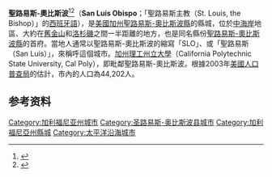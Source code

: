 {{noteTA
|T=zh-hans:圣路易斯-奥比斯波;zh-hk:聖路易斯-奧比斯波;zh-tw:聖路易歐比斯波;
|1=zh-hans:圣路易斯-奥比斯波;zh-hk:聖路易斯-奧比斯波;zh-tw:聖路易歐比斯波;
|2=zh-hans:县;zh-hk:縣;zh-tw:郡;
}}
{{Infobox City
|chinese_name       = 聖路易斯-奧比斯波市
|official_name      = City of San Luis Obispo, California
|nickname           = 
|motto              =
|image_skyline      = San Luis Obispo - 2007-05-05.JPG
|imagesize          = 
|image_caption      = 由[[主教峰|主教峰]]（Bishop Peak）眺望圣路易斯-奧比斯波市
|image_flag         =
|image_seal         =
|image_map          = San Luis Obispo County California Incorporated and Unincorporated areas San Luis Obispo Highlighted.svg |
|mapsize            = 
|map_caption        = 聖路易斯-奧比斯波市在聖路易斯-奧比斯波縣內的位置
|subdivision_type   = [[國家|國家]]
|subdivision_type1  = [[美國行政區劃|州]]
|subdivision_type2  = [[加州行政區劃|縣]]
|subdivision_name   = [[美利堅合眾國|美利堅合眾國]]
|subdivision_name1  = [[加利福尼亞州|加利福尼亞州]]
|subdivision_name2  = [[聖路易斯-奧比斯波縣_(加利福尼亞州)|聖路易斯-奧比斯波縣]]
|leader_title       = [[市長|市長]]
|leader_name        = Dave Romero
|leader_title1      = [[市行政官|市行政官]]
|leader_name1       = Ken Hampian
|area_magnitude     = 
|area_total         = 27.7
|TotalArea_sq_mi    = 10.7
|area_land          =
|area_water         =
|population_as_of   = 2003
|population_note    = [[美國人口普查局|美國人口普查局]]預估
|population_total   = 4萬4202
|population_metro   = 
|population_density = 1600
|timezone           = [[太平洋標準時間|PST]]
|utc_offset         = -8
|timezone_DST       = [[太平洋日光節約時間|PDT]]
|utc_offset_DST     = -7
|latd= 35 |latm= 17 |lats= 7 |latNS= N
|longd= 120 |longm= 39 |longs= 45 |longEW= W
|elevation          =  91
|elevation_ft       = 300
|website            = http://www.slocity.org/
|footnotes          = 
}}
'''聖路易斯-奧比斯波'''<ref>{{cite book|author1=周定国|title=世界地名翻译大辞典|date=2007|publisher=中国对外翻译出版公司|location=北京|isbn=978-7-5001-0753-8}}</ref><ref>{{Cite web|title=San Luis Obispo - 聖路易歐比斯波|url=http://terms.naer.edu.tw/detail/3012262/?index=1|accessdate=2019-10-28|author=國家教育研究院|date=|format=|work=雙語詞彙、學術名詞暨辭書資訊網|publisher=|language=|archive-date=2020-11-06|archive-url=https://web.archive.org/web/20201106010423/http://terms.naer.edu.tw/detail/3012262/?index=1|dead-url=no}}</ref>（'''San Luis Obispo'''；「聖路易斯主教（St. Louis, the Bishop）」的[[西班牙語|西班牙語]]），是[[美國|美國]][[加州|加州]][[聖路易斯-奧比斯波縣_(加利福尼亞州)|聖路易斯-奧比斯波縣]]的縣城，位於[[中海岸_(加利福尼亞州)|中海岸]]地區、大約在[[舊金山|舊金山]]和[[洛杉磯|洛杉磯]]之間一半距離的地方，也是同名縣份[[聖路易斯-奧比斯波縣_(加利福尼亞州)|聖路易斯-奧比斯波縣]]的首府。當地人通常以聖路易斯-奧比斯波的縮寫「SLO」、或「聖路易斯（San Luis）」，來稱呼這個城市。[[加州理工州立大學|加州理工州立大學]]（California Polytechnic State University, Cal Poly），即毗鄰聖路易斯-奧比斯波。根據2003年[[美國人口普查局|美國人口普查局]]的估計，市內的人口為44,202人。

== 参考资料 ==
<references />

{{聖路易斯-奧比斯保縣 (加利福尼亞州)}}
{{California-stub}}
{{Authority control}}
{{DEFAULTSORT:San Luis Obispo, California}}

[[Category:加利福尼亚州城市|Category:加利福尼亚州城市]]
[[Category:圣路易斯-奥比斯波县城市|Category:圣路易斯-奥比斯波县城市]]
[[Category:加利福尼亞州縣城|Category:加利福尼亞州縣城]]
[[Category:太平洋沿海城市|Category:太平洋沿海城市]]